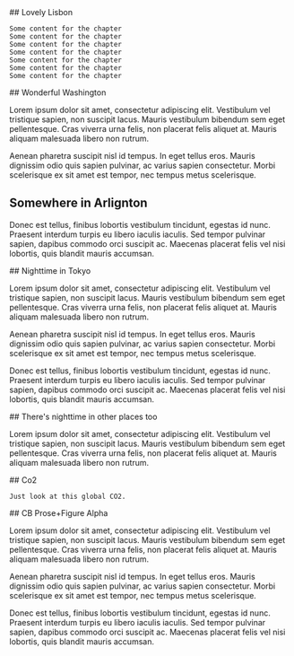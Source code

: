 <ScrollytellingBlock>
  <Chapter
    center={[-9.15, 38.75]}
    zoom={8}
    datasetId='no2'
    layerId='no2-monthly-diff'
    datetime='2021-03-01'
  >
    ## Lovely Lisbon

    Some content for the chapter  
    Some content for the chapter  
    Some content for the chapter  
    Some content for the chapter  
    Some content for the chapter  
    Some content for the chapter  
    Some content for the chapter

  </Chapter>
  <Chapter
    center={[-77, 38.90]}
    zoom={10}
    datasetId='no2'
    layerId='no2-monthly-diff'
    datetime='2021-01-01'
  >
    ## Wonderful Washington

Lorem ipsum dolor sit amet, consectetur adipiscing elit. Vestibulum
vel tristique sapien, non suscipit lacus. Mauris vestibulum bibendum
sem eget pellentesque. Cras viverra urna felis, non placerat felis
aliquet at. Mauris aliquam malesuada libero non rutrum.

Aenean pharetra suscipit nisl id tempus. In eget tellus eros. Mauris
dignissim odio quis sapien pulvinar, ac varius sapien consectetur.
Morbi scelerisque ex sit amet est tempor, nec tempus metus
scelerisque.

## Somewhere in Arlignton

Donec est tellus, finibus lobortis vestibulum tincidunt, egestas id
nunc. Praesent interdum turpis eu libero iaculis iaculis. Sed tempor
pulvinar sapien, dapibus commodo orci suscipit ac. Maecenas placerat
felis vel nisi lobortis, quis blandit mauris accumsan.

  </Chapter>
  <Chapter
    center={[139.6, 35.6]}
    zoom={10}
    datasetId='nighttime-lights'
    layerId='nightlights-hd-monthly'
    datetime='2021-02-01'
  >
## Nighttime in Tokyo
          
Lorem ipsum dolor sit amet, consectetur adipiscing elit. Vestibulum
vel tristique sapien, non suscipit lacus. Mauris vestibulum bibendum
sem eget pellentesque. Cras viverra urna felis, non placerat felis
aliquet at. Mauris aliquam malesuada libero non rutrum.

Aenean pharetra suscipit nisl id tempus. In eget tellus eros. Mauris
dignissim odio quis sapien pulvinar, ac varius sapien consectetur.
Morbi scelerisque ex sit amet est tempor, nec tempus metus
scelerisque.

Donec est tellus, finibus lobortis vestibulum tincidunt, egestas id
nunc. Praesent interdum turpis eu libero iaculis iaculis. Sed tempor
pulvinar sapien, dapibus commodo orci suscipit ac. Maecenas placerat
felis vel nisi lobortis, quis blandit mauris accumsan.

  </Chapter>
  <Chapter
    center={[139.6, 35.6]}
    zoom={1}
    datasetId='nighttime-lights'
    layerId='nightlights-hd-monthly'
    datetime='2021-02-01'
  >
## There's nighttime in other places too
          
Lorem ipsum dolor sit amet, consectetur adipiscing elit. Vestibulum
vel tristique sapien, non suscipit lacus. Mauris vestibulum bibendum
sem eget pellentesque. Cras viverra urna felis, non placerat felis
aliquet at. Mauris aliquam malesuada libero non rutrum.

  </Chapter>
  <Chapter
    center={[0, 0]}
    zoom={1}
    datasetId='no2'
    layerId='no2-monthly-diff'
    datetime='2021-03-01'
  >
    ## Co2

    Just look at this global CO2.

  </Chapter>
</ScrollytellingBlock>

<Block>
  <Prose>
## CB Prose+Figure Alpha
          
Lorem ipsum dolor sit amet, consectetur adipiscing elit. Vestibulum
vel tristique sapien, non suscipit lacus. Mauris vestibulum bibendum
sem eget pellentesque. Cras viverra urna felis, non placerat felis
aliquet at. Mauris aliquam malesuada libero non rutrum.

Aenean pharetra suscipit nisl id tempus. In eget tellus eros. Mauris
dignissim odio quis sapien pulvinar, ac varius sapien consectetur.
Morbi scelerisque ex sit amet est tempor, nec tempus metus
scelerisque.

Donec est tellus, finibus lobortis vestibulum tincidunt, egestas id
nunc. Praesent interdum turpis eu libero iaculis iaculis. Sed tempor
pulvinar sapien, dapibus commodo orci suscipit ac. Maecenas placerat
felis vel nisi lobortis, quis blandit mauris accumsan.

  </Prose>
</Block>

<ScrollytellingBlock>
  <Figure/>
</ScrollytellingBlock>